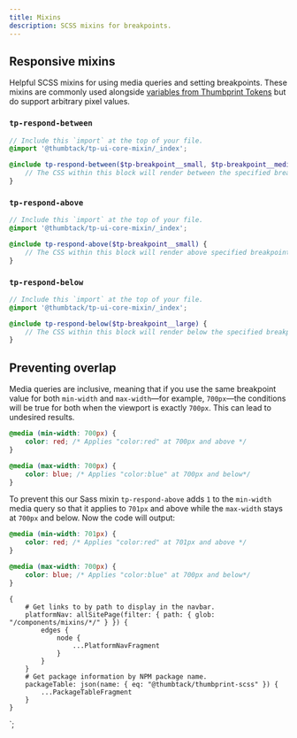 ```yaml
---
title: Mixins
description: SCSS mixins for breakpoints.
---
```



<ComponentHeader data={props.data} />

## Responsive mixins

Helpful SCSS mixins for using media queries and setting breakpoints. These mixins are commonly used alongside [variables from Thumbprint Tokens](/tokens/) but do support arbitrary pixel values.

### `tp-respond-between`

```scss
// Include this `import` at the top of your file.
@import '@thumbtack/tp-ui-core-mixin/_index';

@include tp-respond-between($tp-breakpoint__small, $tp-breakpoint__medium) {
    // The CSS within this block will render between the specified breakpoints.
}
```

### `tp-respond-above`

```scss
// Include this `import` at the top of your file.
@import '@thumbtack/tp-ui-core-mixin/_index';

@include tp-respond-above($tp-breakpoint__small) {
    // The CSS within this block will render above specified breakpoint.
}
```

### `tp-respond-below`

```scss
// Include this `import` at the top of your file.
@import '@thumbtack/tp-ui-core-mixin/_index';

@include tp-respond-below($tp-breakpoint__large) {
    // The CSS within this block will render below the specified breakpoint.
}
```

## Preventing overlap

Media queries are inclusive, meaning that if you use the same breakpoint value for both `min-width` and `max-width`—for example, `700px`—the conditions will be true for both when the viewport is exactly `700px`. This can lead to undesired results.

```scss
@media (min-width: 700px) {
    color: red; /* Applies "color:red" at 700px and above */
}

@media (max-width: 700px) {
    color: blue; /* Applies "color:blue" at 700px and below*/
}
```

To prevent this our Sass mixin `tp-respond-above` adds `1` to the `min-width` media query so that it applies to `701px` and above while the `max-width` stays at `700px` and below. Now the code will output:

```scss
@media (min-width: 701px) {
    color: red; /* Applies "color:red" at 701px and above */
}

@media (max-width: 700px) {
    color: blue; /* Applies "color:blue" at 700px and below*/
}
```

<ComponentFooter data={props.data} />

    {
        # Get links to by path to display in the navbar.
        platformNav: allSitePage(filter: { path: { glob: "/components/mixins/*/" } }) {
            edges {
                node {
                    ...PlatformNavFragment
                }
            }
        }
        # Get package information by NPM package name.
        packageTable: json(name: { eq: "@thumbtack/thumbprint-scss" }) {
            ...PackageTableFragment
        }
    }
`;
